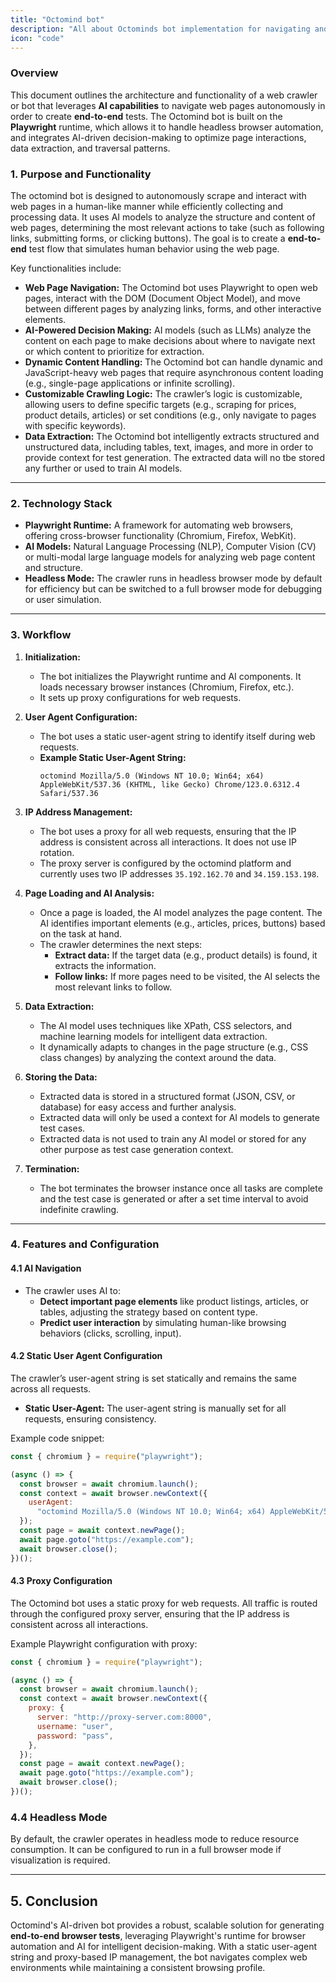 ```yaml
---
title: "Octomind bot"
description: "All about Octominds bot implementation for navigating and crawling web pages in order to generate end-to-end tests"
icon: "code"
---
```


### Overview

This document outlines the architecture and functionality of a web crawler or bot that leverages **AI capabilities** to navigate web pages autonomously
in order to create **end-to-end** tests. The Octomind bot is built on the **Playwright** runtime, which allows it to handle headless browser automation, and integrates AI-driven decision-making to optimize page interactions, data extraction, and traversal patterns.

### 1. Purpose and Functionality

The octomind bot is designed to autonomously scrape and interact with web pages in a human-like manner while efficiently collecting and processing data.
It uses AI models to analyze the structure and content of web pages, determining the most relevant actions to take (such as following links, submitting forms, or clicking buttons). The goal is to create a **end-to-end** test flow that simulates human behavior using the web page.

Key functionalities include:

- **Web Page Navigation:** The Octomind bot uses Playwright to open web pages, interact with the DOM (Document Object Model), and move between different pages by analyzing links, forms, and other interactive elements.
- **AI-Powered Decision Making:** AI models (such as LLMs) analyze the content on each page to make decisions about where to navigate next or which content to prioritize for extraction.
- **Dynamic Content Handling:** The Octomind bot can handle dynamic and JavaScript-heavy web pages that require asynchronous content loading (e.g., single-page applications or infinite scrolling).
- **Customizable Crawling Logic:** The crawler’s logic is customizable, allowing users to define specific targets (e.g., scraping for prices, product details, articles) or set conditions (e.g., only navigate to pages with specific keywords).
- **Data Extraction:** The Octomind bot intelligently extracts structured and unstructured data, including tables, text, images, and more in order to provide context for test generation. The extracted data will no tbe stored any further or used to train AI models.

---

### 2. Technology Stack

- **Playwright Runtime:** A framework for automating web browsers, offering cross-browser functionality (Chromium, Firefox, WebKit).
- **AI Models:** Natural Language Processing (NLP), Computer Vision (CV) or multi-modal large language models for analyzing web page content and structure.
- **Headless Mode:** The crawler runs in headless browser mode by default for efficiency but can be switched to a full browser mode for debugging or user simulation.

---

### 3. Workflow

1. **Initialization:**

   - The bot initializes the Playwright runtime and AI components. It loads necessary browser instances (Chromium, Firefox, etc.).
   - It sets up proxy configurations for web requests.

2. **User Agent Configuration:**

   - The bot uses a static user-agent string to identify itself during web requests.
   - **Example Static User-Agent String:**
     ```plaintext
     octomind Mozilla/5.0 (Windows NT 10.0; Win64; x64) AppleWebKit/537.36 (KHTML, like Gecko) Chrome/123.0.6312.4 Safari/537.36
     ```

3. **IP Address Management:**

   - The bot uses a proxy for all web requests, ensuring that the IP address is consistent across all interactions. It does not use IP rotation.
   - The proxy server is configured by the octomind platform and currently uses two IP addresses `35.192.162.70` and `34.159.153.198`.

4. **Page Loading and AI Analysis:**

   - Once a page is loaded, the AI model analyzes the page content. The AI identifies important elements (e.g., articles, prices, buttons) based on the task at hand.
   - The crawler determines the next steps:
     - **Extract data:** If the target data (e.g., product details) is found, it extracts the information.
     - **Follow links:** If more pages need to be visited, the AI selects the most relevant links to follow.

5. **Data Extraction:**

   - The AI model uses techniques like XPath, CSS selectors, and machine learning models for intelligent data extraction.
   - It dynamically adapts to changes in the page structure (e.g., CSS class changes) by analyzing the context around the data.

6. **Storing the Data:**

   - Extracted data is stored in a structured format (JSON, CSV, or database) for easy access and further analysis.
   - Extracted data will only be used a context for AI models to generate test cases.
   - Extracted data is not used to train any AI model or stored for any other purpose as test case generation context.

7. **Termination:**
   - The bot terminates the browser instance once all tasks are complete and the test case is generated or after a set time interval to avoid indefinite crawling.

---

### 4. Features and Configuration

#### 4.1 AI Navigation

- The crawler uses AI to:
  - **Detect important page elements** like product listings, articles, or tables, adjusting the strategy based on content type.
  - **Predict user interaction** by simulating human-like browsing behaviors (clicks, scrolling, input).

#### 4.2 Static User Agent Configuration

The crawler’s user-agent string is set statically and remains the same across all requests.

- **Static User-Agent:** The user-agent string is manually set for all requests, ensuring consistency.

Example code snippet:

```javascript
const { chromium } = require("playwright");

(async () => {
  const browser = await chromium.launch();
  const context = await browser.newContext({
    userAgent:
      "octomind Mozilla/5.0 (Windows NT 10.0; Win64; x64) AppleWebKit/537.36 (KHTML, like Gecko) Chrome/123.0.6312.4 Safari/537.36",
  });
  const page = await context.newPage();
  await page.goto("https://example.com");
  await browser.close();
})();
```

#### 4.3 Proxy Configuration

The Octomind bot uses a static proxy for web requests. All traffic is routed through the configured proxy server, ensuring that the IP address is consistent across all interactions.

Example Playwright configuration with proxy:

```javascript
const { chromium } = require("playwright");

(async () => {
  const browser = await chromium.launch();
  const context = await browser.newContext({
    proxy: {
      server: "http://proxy-server.com:8000",
      username: "user",
      password: "pass",
    },
  });
  const page = await context.newPage();
  await page.goto("https://example.com");
  await browser.close();
})();
```

### 4.4 Headless Mode

By default, the crawler operates in headless mode to reduce resource consumption.
It can be configured to run in a full browser mode if visualization is required.

---

## 5. Conclusion

Octomind's AI-driven bot provides a robust, scalable solution for generating **end-to-end browser tests**, leveraging Playwright's runtime for browser automation and AI for intelligent decision-making. With a static user-agent string and proxy-based IP management, the bot navigates complex web environments while maintaining a consistent browsing profile.
